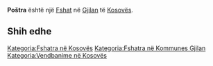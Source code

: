 {{Fshat në Kosovës
 | Emri                = Poštra
| srp_N_name = Poštra
| srp_N_FULL_NAME_RO = Poštra
| srp_N_FULL_NAME_ND_RO = Postra
| srp_N_SORT_NAME_RG = POSTRA
| srp_N_FULL_NAME_RG = Poštra
| srp_N_FULL_NAME_ND_RG = Postra

 | Emri (Rasa dhanore) = 
 | Figura              = 
 | Shteti              = Kosovo
 | Komuna              = Gjilan
 | Kodi postar         = 
 | Sipërfaqja          = 

 | Popullsia           = 

 | Regj. i popullsisë  = 
 | Dend. e popullsisë  = 
 | Faqja zyrtare       = 
 <!--- Koordinatat ----> 
 | Gjerësia            = 42.328056
 | Gjatësia            = 20.499167
 | Lartësia            = 
}}
'''Poštra''' është një [[Fshat]] në [[Gjilan]] të [[Kosovës]].

<!-- == Gjeografia == -->
<!-- == Historia == -->
<!-- == Demografia == -->
== Shih edhe ==
{{Komuna Gjilan}}
{{Kosovo-Administrata-Cung}}

[[Kategoria:Fshatra në Kosovës]]
[[Kategoria:Fshatra në Kommunes Gjilan]]
[[Kategoria:Vendbanime në Kosovës]]